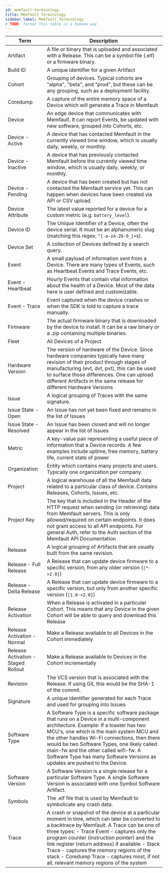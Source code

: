 ```yaml
---
id: memfault-terminology
title: Memfault Terminology
sidebar_label: Memfault Terminology
# TODO: format this table in a humane way
---
```


| Term                                           | Description                                                                                                                                                                                                                                                                                                                                                                                                                            |
| ---------------------------------------------- | -------------------------------------------------------------------------------------------------------------------------------------------------------------------------------------------------------------------------------------------------------------------------------------------------------------------------------------------------------------------------------------------------------------------------------------- |
| Artifact                                       | A file or binary that is uploaded and associated with a Release. This can be a symbol file (.elf) or a firmware binary.                                                                                                                                                                                                                                                                                                                |
| Build ID                                       | A unique identifier for a given Artifact                                                                                                                                                                                                                                                                                                                                                                                               |
| Cohort <a id="cohort"></a>                     | Grouping of devices. Typical cohorts are "alpha", "beta", and "prod", but these can be any grouping, such as a deployment facility.                                                                                                                                                                                                                                                                                                    |
| Coredump                                       | A capture of the entire memory space of a Device which will generate a Trace in Memfault                                                                                                                                                                                                                                                                                                                                               |
| Device                                         | An edge device that communicates with Memfault. It can report Events, be updated with new software, grouped into Cohorts, etc.                                                                                                                                                                                                                                                                                                         |
| Device - Active <a id="device-active"></a>     | A device that has contacted Memfault in the currently viewed time window, which is usually daily, weekly, or monthly.                                                                                                                                                                                                                                                                                                                  |
| Device - Inactive <a id="device-inactive"></a> | A device that has previously contacted Memfault before the currently viewed time window, which is usually daily, weekly, or monthly.                                                                                                                                                                                                                                                                                                   |
| Device - Pending <a id="device-pending"></a>   | A device that has been created but has not contacted the Memfault service yet. This can happen when devices have been created via API or CSV upload.                                                                                                                                                                                                                                                                                   |
| Device Attribute                               | The latest value reported for a device for a custom metric (e.g. `battery_level`).                                                                                                                                                                                                                                                                                                                                                     |
| Device ID <a id="device-id"></a>               | The Unique Identifier of a Device, often the device serial. It must be an alphanumeric slug (matching this regex: `^[-a-zA-Z0-9_]+$`).                                                                                                                                                                                                                                                                                                 |
| Device Set                                     | A collection of Devices defined by a search query.                                                                                                                                                                                                                                                                                                                                                                                     |
| Event                                          | A small payload of information sent from a Device. There are many types of Events, such as Heartbeat Events and Trace Events, etc.                                                                                                                                                                                                                                                                                                     |
| Event - Heartbeat                              | Hourly Events that contain vital information about the health of a Device. Most of the data here is user defined and customizable.                                                                                                                                                                                                                                                                                                     |
| Event - Trace                                  | Event captured when the device crashes or when the SDK is told to capture a trace manually.                                                                                                                                                                                                                                                                                                                                            |
| Firmware                                       | The actual firmware binary that is downloaded by the device to install. It can be a raw binary or a .zip containing multiple binaries.                                                                                                                                                                                                                                                                                                 |
| Fleet                                          | All Devices of a Project                                                                                                                                                                                                                                                                                                                                                                                                               |
| Hardware Version                               | The version of hardware of the Device. Since hardware companies typically have many revision of their product through stages of manufacturing (evt, dvt, pvt), this can be used to surface those differences. One can upload different Artifacts in the same release for different Hardware Versions                                                                                                                                   |
| Issue <a id="issue"></a>                       | A logical grouping of Traces with the same signature.                                                                                                                                                                                                                                                                                                                                                                                  |
| Issue State - Open                             | An Issue has not yet been fixed and remains in the list of Issues                                                                                                                                                                                                                                                                                                                                                                      |
| Issue State - Resolved                         | An Issue has been closed and will no longer appear in the list of Issues                                                                                                                                                                                                                                                                                                                                                               |
| Metric                                         | A key-value pair representing a useful piece of information that a Device records. A few examples include uptime, free memory, battery life, current state of power                                                                                                                                                                                                                                                                    |
| Organization                                   | Entity which contains many projects and users. Typically one organization per company.                                                                                                                                                                                                                                                                                                                                                 |
| Project                                        | A logical warehouse of all the Memfault data related to a particular class of device. Contains Releases, Cohorts, Issues, etc.                                                                                                                                                                                                                                                                                                         |
| Project Key                                    | The key that is included in the Header of the HTTP request when sending (or retrieving) data from Memfault servers. This is only allowed/required on certain endpoints. It does not grant access to all API endpoints. For general Auth, refer to the Auth section of the Memfault API Documentation                                                                                                                                   |
| Release                                        | A logical grouping of Artifacts that are usually built from the same revision.                                                                                                                                                                                                                                                                                                                                                         |
| Release - Full Release                         | A Release that can update device firmware to a specific version, from any older version (`[*->2.0]`)                                                                                                                                                                                                                                                                                                                                   |
| Release - Delta Release                        | A Release that can update device firmware to a specific version, but only from another specific version (`[1.0->2.0]`)                                                                                                                                                                                                                                                                                                                 |
| Release Activation                             | When a Release is activated in a particular Cohort. This means that any Device in the given Cohort will be able to query and download this Release                                                                                                                                                                                                                                                                                     |
| Release Activation - Normal                    | Make a Release available to all Devices in the Cohort immediately                                                                                                                                                                                                                                                                                                                                                                      |
| Release Activation - Staged Rollout            | Make a Release available to Devices in the Cohort incrementally                                                                                                                                                                                                                                                                                                                                                                        |
| Revision                                       | The VCS version that is associated with the Release. If using Git, this would be the SHA-1 of the commit.                                                                                                                                                                                                                                                                                                                              |
| Signature                                      | A unique identifier generated for each Trace and used for grouping into Issues                                                                                                                                                                                                                                                                                                                                                         |
| Software Type                                  | A Software Type is a specific software package that runs on a Device in a multi-component architecture. Example: If a toaster has two MCU's, one which is the main system MCU and the other handles Wi-Fi connections, then there would be two Software Types, one likely called main-fw and the other called wifi-fw. A Software Type has many Software Versions as updates are pushed to the Device.                                 |
| Software Version                               | A Software Version is a single release for a particular Software Type. A single Software Version is associated with one Symbol Software Artifact.                                                                                                                                                                                                                                                                                      |
| Symbols                                        | The .elf file that is used by Memfault to symbolicate any crash data.                                                                                                                                                                                                                                                                                                                                                                  |
| Trace <a id="trace"></a>                       | A crash or snapshot of the device at a particular moment in time, which can later be converted to a backtrace by Memfault. A Trace can be one of three types: - Trace Event - captures only the program counter (instruction pointer) and the link register (return address) if available - Stack Trace - captures the memory regions of the stack - Coredump Trace - captures most, if not all, relevant memory regions of the system |
